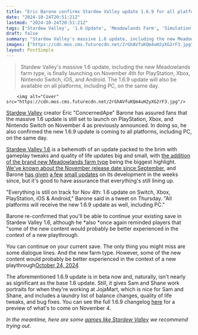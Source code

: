 ```yaml
---
title: "Eric Barone confirms Stardew Valley update 1.6.9 for all platforms and reminds fans some new stuff is 'better experienced' on a new save"
date: "2024-10-24T20:51:21Z"
lastmod: "2024-10-24T20:51:21Z"
tags: ['Stardew Valley', '1.6 Update', 'Meadowlands Farm', 'Simulation', 'Farming', 'RPG', 'PC', 'PlayStation', 'Xbox', 'Nintendo Switch', 'Mobile']
draft: false
summary: "Stardew Valley's massive 1.6 update, including the new Meadowlands farm type, is finally launching on November 4th for PlayStation, Xbox, Nintendo Switch, iOS, and Android. The 1.6.9 update will also be available on all platforms, including PC, on the same day."
images: ["https://cdn.mos.cms.futurecdn.net/2rGhAVfuKQm4uH2yXG2rF3.jpg"]
layout: PostSimple
---
```

> Stardew Valley's massive 1.6 update, including the new Meadowlands farm type, is finally launching on November 4th for PlayStation, Xbox, Nintendo Switch, iOS, and Android. The 1.6.9 update will also be available on all platforms, including PC, on the same day.


        <img alt="Cover" src="https://cdn.mos.cms.futurecdn.net/2rGhAVfuKQm4uH2yXG2rF3.jpg"/>
        
[<u>Stardew Valley</u>](https://www.gamesradar.com/stardew-valley-guide/) creator Eric "ConcernedApe" Barone has assured fans that the massive 1.6 update is still set to launch on PlayStation, Xbox, and Nintendo Switch on November 4 as previously announced. In doing so, he also confirmed the new 1.6.9 update is coming to all platforms, including PC, on the same day.

[Stardew Valley 1.6](https://www.gamesradar.com/stardew-valley-16-update-release-date-patch-notes-new-features/) is a behemoth of an update packed to the brim with gameplay tweaks and quality of life updates big and small, with [the addition of the brand new Meadowlands farm type](https://www.gamesradar.com/in-a-genuinely-massive-change-stardew-valley-is-getting-a-whole-new-farm-type-that-comes-with-2-chickens-and-chewy-blue-grass-that-animals-love/) being the biggest highlight. [We've known about the November release date since September](https://www.gamesradar.com/games/management/the-long-awaited-stardew-valley-16-update-will-finally-arrive-on-console-and-mobile-in-november/), and Barone [has given](https://www.gamesradar.com/games/simulation/eric-concernedape-barone-says-he-hasnt-forgotten-about-the-console-and-mobile-release-of-stardew-valley-update-16-its-on-my-mind-every-minute/) [a few](https://www.gamesradar.com/games/rpg/eric-barone-says-i-have-not-touched-haunted-chocolatier-in-a-long-time-because-hes-still-working-on-getting-stardew-valley-16-to-console/) [small updates](https://www.gamesradar.com/games/adventure/stardew-valley-creator-explains-that-releasing-16-update-on-pc-first-was-to-avoid-critical-bugs-but-never-intended-for-the-delay-to-be-this-long/) on its development in the weeks since, but it's good to have assurance that everything's still lining up.

"Everything is still on track for Nov 4th: 1.6 update on Switch, Xbox, PlayStation, iOS & Android," Barone said in a tweet on Thursday. "All platforms will receive the new 1.6.9 update as well, including PC."

Barone re-confirmed that you'll be able to continue your existing save in Stardew Valley 1.6, although he *also *once again reminded players that "some of the new content would probably be better experienced in the context of a new playthrough.

You can continue on your current save. The only thing you might miss are some dialogue lines. And the new farm type. However, some of the new content would probably be better experienced in the context of a new playthrough[October 24, 2024](https://twitter.com/ConcernedApe/status/1849517668866433355)

The aforementioned 1.6.9 update is in beta now and, naturally, isn't nearly as significant as the base 1.6 update. Still, it gives Sam and Shane work portraits for when they're working at JojaMart, which is nice for Sam and Shane, and includes a laundry list of balance changes, quality of life tweaks, and bug fixes. You can see the full 1.6.9 changelog [here](https://www.stardewvalley.net/stardew-valley-1-6-9-public-beta/) for a preview of what's to come on November 4.

*In the meantime, here are some *[<em>games like Stardew Valley</em>](https://www.gamesradar.com/games-like-stardew-valley/)* we recommend trying out.*
        